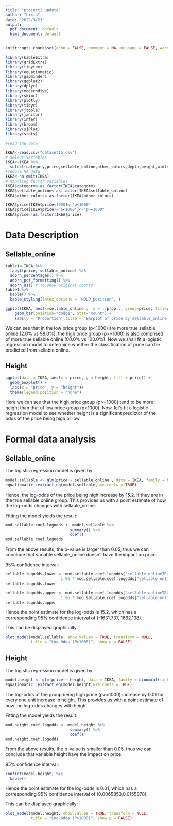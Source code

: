 ---
title: "project2 update"
author: "Lixia"
date: "2022/3/23"
output:
  pdf_document: default
  html_document: default
---

```{r, include=FALSE}
knitr::opts_chunk$set(echo = FALSE, comment = NA, message = FALSE, warning = FALSE)
```

```{r packages}
library(kableExtra)
library(gridExtra)
library(tinytex)
library(equatiomatic)
library(gapminder)
library(ggplot2)
library(dplyr)
library(moderndive)
library(skimr)
library(plotly)
library(tidyr)
library(jtools)
library(janitor)
library(infer)
library(broom)
library(sjPlot)
library(stats)
```

```{r}
#read the data

IKEA<-read.csv("dataset15.csv")
# select variables
IKEA<-IKEA %>%
  select(category,price,sellable_online,other_colors,depth,height,width)
#remove NA data
IKEA<-na.omit(IKEA)
# handling factor variables
IKEA$category<-as.factor(IKEA$category)
IKEA$sellable_online<-as.factor(IKEA$sellable_online)
IKEA$other_colors<-as.factor(IKEA$other_colors)

IKEA$price[IKEA$price<1000]<-"p<1000"
IKEA$price[IKEA$price!="p<1000"]<-"p>=1000"
IKEA$price<-as.factor(IKEA$price)
```

# Data Description

## Sellable_online

```{r}
table1<-IKEA %>% 
  tabyl(price, sellable_online) %>% 
  adorn_percentages() %>% 
  adorn_pct_formatting() %>% 
  adorn_ns() # To show original counts
table1 %>%
  kable() %>%
  kable_styling(latex_options = 'HOLD_position', )
```
```{r}
ggplot(IKEA, aes(x=sellable_online ,  y = ..prop.., group=price, fill=price)) + 
    geom_bar(position="dodge", stat="count") +
    labs(y = "Proportion",title = "Barplot of price by sellable_online.")
```

We can see that in the low price group (p<1000) are more true sellable online (2.0% vs 98.0%), the high price group (p>=1000) is also comprised of more true sellable online (00.0% vs 100.0%). Now we shall fit a logistic regression model to determine whether the classification of price can be predicted from sellable online.

## Height

```{r}
ggplot(data = IKEA, aes(x = price, y = height, fill = price)) +
  geom_boxplot() +
  labs(x = "price", y = "height")+ 
  theme(legend.position = "none")
```

Here we can see that the high price group (p>=1000) tend to be more height than that of low price group (p<1000). Now, let’s fit a logistic regression model to see whether height is a significant predictor of the odds of the price being high or low.

# Formal data analysis

## Sellable_online

The logistic regression model is given by:
```{r}
model.sellable <- glm(price ~ sellable_online , data = IKEA, family = binomial(link = "logit"))
equatiomatic::extract_eq(model.sellable,use_coefs = TRUE)
```

Hence, the log-odds of the price being high increase by 15.2. if they are in the true sellable online group. This provides us with a point estimate of how the log-odds changes with sellable_online.

Fitting the model yields the result:
```{r}
mod.sellable.coef.logodds <- model.sellable %>%
                            summary() %>%
                            coef()
mod.sellable.coef.logodds
```

From the above results, the p-value is larger than 0.05, thus we can conclude that variable sellable_online doesn't have the impact on price.

95% confidence interval:
```{r}
sellable.logodds.lower <- mod.sellable.coef.logodds["sellable_onlineTRUE", "Estimate"] - 
                        1.96 * mod.sellable.coef.logodds["sellable_onlineTRUE", "Std. Error"]
sellable.logodds.lower
```

```{r}
sellable.logodds.upper <- mod.sellable.coef.logodds["sellable_onlineTRUE", "Estimate"] + 
                        1.96 * mod.sellable.coef.logodds["sellable_onlineTRUE", "Std. Error"]
sellable.logodds.upper
```

Hence the point estimate for the log-odds is 15.2, which has a corresponding 95% confidence interval of (-1631.737, 1662.138). 

This can be displayed graphically:
```{r}
plot_model(model.sellable, show.values = TRUE, transform = NULL,
           title = "Log-Odds (P>1000)", show.p = FALSE)
```

## Height

The logistic regression model is given by:
```{r}
model.height <- glm(price ~ height, data = IKEA, family = binomial(link = "logit"))
equatiomatic::extract_eq(model.height,use_coefs = TRUE)
```

The log-odds of the group being high price (p>=1000) increase by 0.01 for every one unit increase in height. This provides us with a point estimate of how the log-odds changes with height.

Fitting the model yields the result:
```{r}
mod.height.coef.logodds <- model.height %>%
                            summary() %>%
                            coef()
mod.height.coef.logodds
```

From the above results, the p-value is smaller than 0.05, thus we can conclude that variable height  have the impact on price.

95% confidence interval:
```{r}
confint(model.height) %>%
  kable()
```

Hence the point estimate for the log-odds is 0.01, which has a corresponding 95% confidence interval of (0.0065853,0.0155878). 

This can be displayed graphically:
```{r}
plot_model(model.height, show.values = TRUE, transform = NULL,
           title = "Log-Odds (P>1000)", show.p = FALSE)
```









